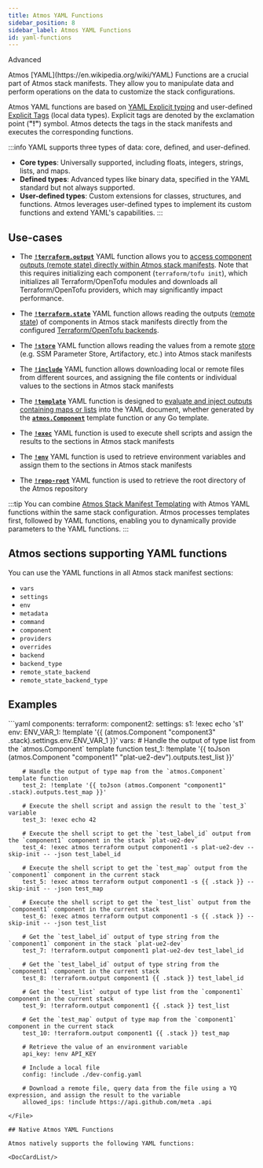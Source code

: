 ```yaml
---
title: Atmos YAML Functions
sidebar_position: 8
sidebar_label: Atmos YAML Functions
id: yaml-functions
---
```




<PillBox>Advanced</PillBox>

<Intro>
    Atmos [YAML](https://en.wikipedia.org/wiki/YAML) Functions are a crucial part of Atmos stack manifests. They allow
    you to manipulate data and perform operations on the data to customize the stack configurations.
</Intro>

Atmos YAML functions are based on [YAML Explicit typing](https://yaml.org/spec/1.2.2/)
and user-defined [Explicit Tags](https://yaml.org/spec/1.2.2/#tags) (local data types).
Explicit tags are denoted by the exclamation point (__"!"__) symbol.
Atmos detects the tags in the stack manifests and executes the corresponding functions.

:::info
YAML supports three types of data: core, defined, and user-defined.

- **Core types**: Universally supported, including floats, integers, strings, lists, and maps.
- **Defined types**: Advanced types like binary data, specified in the YAML standard but not always supported.
- **User-defined types**: Custom extensions for classes, structures, and functions. Atmos leverages user-defined types to implement its custom functions and extend YAML's capabilities.
:::

## Use-cases

 - The [__`!terraform.output`__](/core-concepts/stacks/yaml-functions/terraform.output) YAML function allows you to
   [access component outputs (remote state) directly within Atmos stack manifests](/core-concepts/share-data/remote-state).
   Note that this requires initializing each component (`terraform/tofu init`), which initializes all Terraform/OpenTofu
   modules and downloads all Terraform/OpenTofu providers, which may significantly impact performance.

 - The [__`!terraform.state`__](/core-concepts/stacks/yaml-functions/terraform.state) YAML function allows reading the
   outputs ([remote state](/core-concepts/share-data/remote-state)) of components in Atmos stack manifests directly
   from the configured [Terraform/OpenTofu backends](/core-concepts/components/terraform/backends).

 - The [__`!store`__](/core-concepts/stacks/yaml-functions/store) YAML function allows reading the values from a
   remote [store](/core-concepts/projects/configuration/stores) (e.g. SSM Parameter Store, Artifactory, etc.)
   into Atmos stack manifests

 - The [__`!include`__](/core-concepts/stacks/yaml-functions/include) YAML function allows downloading local or remote files from different sources,
   and assigning the file contents or individual values to the sections in Atmos stack manifests

 - The [__`!template`__](/core-concepts/stacks/yaml-functions/template) YAML function is designed to [evaluate and inject outputs containing maps or lists](/core-concepts/stacks/templates/functions/atmos.Component#handling-outputs-containing-maps-or-lists)
   into the YAML document, whether generated by the [__`atmos.Component`__](/core-concepts/stacks/templates/functions/atmos.Component) template function or any Go template.

 - The [__`!exec`__](/core-concepts/stacks/yaml-functions/exec) YAML function is used to execute shell scripts and assign
   the results to the sections in Atmos stack manifests

 - The [__`!env`__](/core-concepts/stacks/yaml-functions/env) YAML function is used to retrieve environment variables
   and assign them to the sections in Atmos stack manifests

 - The [__`!repo-root`__](/core-concepts/stacks/yaml-functions/repo-root) YAML function is used to retrieve the
   root directory of the Atmos repository

:::tip
You can combine [Atmos Stack Manifest Templating](/core-concepts/stacks/templates) with Atmos YAML functions within the same stack configuration.
Atmos processes templates first, followed by YAML functions, enabling you to dynamically provide parameters to the YAML functions.
:::

## Atmos sections supporting YAML functions

You can use the YAML functions in all Atmos stack manifest sections:

  - `vars`
  - `settings`
  - `env`
  - `metadata`
  - `command`
  - `component`
  - `providers`
  - `overrides`
  - `backend`
  - `backend_type`
  - `remote_state_backend`
  - `remote_state_backend_type`

## Examples

<File title="stack.yaml">
```yaml
components:
  terraform:
    component2:
      settings:
        s1: !exec echo 's1'
      env:
        ENV_VAR_1: !template '{{ (atmos.Component "component3" .stack).settings.env.ENV_VAR_1 }}'
      vars:
        # Handle the output of type list from the `atmos.Component` template function
        test_1: !template '{{ toJson (atmos.Component "component1" "plat-ue2-dev").outputs.test_list }}'

        # Handle the output of type map from the `atmos.Component` template function
        test_2: !template '{{ toJson (atmos.Component "component1" .stack).outputs.test_map }}'

        # Execute the shell script and assign the result to the `test_3` variable
        test_3: !exec echo 42

        # Execute the shell script to get the `test_label_id` output from the `component1` component in the stack `plat-ue2-dev`
        test_4: !exec atmos terraform output component1 -s plat-ue2-dev --skip-init -- -json test_label_id

        # Execute the shell script to get the `test_map` output from the `component1` component in the current stack
        test_5: !exec atmos terraform output component1 -s {{ .stack }} --skip-init -- -json test_map

        # Execute the shell script to get the `test_list` output from the `component1` component in the current stack
        test_6: !exec atmos terraform output component1 -s {{ .stack }} --skip-init -- -json test_list

        # Get the `test_label_id` output of type string from the `component1` component in the stack `plat-ue2-dev`
        test_7: !terraform.output component1 plat-ue2-dev test_label_id

        # Get the `test_label_id` output of type string from the `component1` component in the current stack
        test_8: !terraform.output component1 {{ .stack }} test_label_id

        # Get the `test_list` output of type list from the `component1` component in the current stack
        test_9: !terraform.output component1 {{ .stack }} test_list

        # Get the `test_map` output of type map from the `component1` component in the current stack
        test_10: !terraform.output component1 {{ .stack }} test_map

        # Retrieve the value of an environment variable
        api_key: !env API_KEY

        # Include a local file
        config: !include ./dev-config.yaml

        # Download a remote file, query data from the file using a YQ expression, and assign the result to the variable
        allowed_ips: !include https://api.github.com/meta .api
```
</File>

## Native Atmos YAML Functions

Atmos natively supports the following YAML functions:

<DocCardList/>
